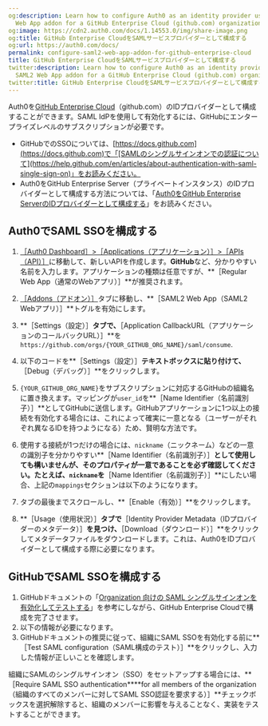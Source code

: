 ```yaml
---
og:description: Learn how to configure Auth0 as an identity provider using the SAML2
  Web App addon for a GitHub Enterprise Cloud (github.com) organization.
og:image: https://cdn2.auth0.com/docs/1.14553.0/img/share-image.png
og:title: GitHub Enterprise CloudをSAMLサービスプロバイダーとして構成する
og:url: https://auth0.com/docs/
permalink: configure-saml2-web-app-addon-for-github-enterprise-cloud
title: GitHub Enterprise CloudをSAMLサービスプロバイダーとして構成する
twitter:description: Learn how to configure Auth0 as an identity provider using the
  SAML2 Web App addon for a GitHub Enterprise Cloud (github.com) organization.
twitter:title: GitHub Enterprise CloudをSAMLサービスプロバイダーとして構成する
---
```


Auth0を[GitHub Enterprise Cloud](https://help.github.com/en/articles/about-authentication-with-saml-single-sign-on)（github.com）のIDプロバイダーとして構成することができます。SAML IdPを使用して有効化するには、GitHubにエンタープライズレベルのサブスクリプションが必要です。

* GitHubでのSSOについては、[https://docs.github.com](https://docs.github.com)で「[SAMLのシングルサインオンでの認証について](https://help.github.com/en/articles/about-authentication-with-saml-single-sign-on)」をお読みください。
* Auth0をGitHub Enterprise Server（プライベートインスタンス）のIDプロバイダーとして構成する方法については、「[Auth0をGitHub Enterprise ServerのIDプロバイダーとして構成する](/saml-configuration/configure-auth0-saml-identity-provider/configure-saml2-web-app-addon-for-github-enterprise-server)」をお読みください。

## Auth0でSAML SSOを構成する

1. [［Auth0 Dashboard］>［Applications（アプリケーション）］>［APIs（API）］](%24%7Bmanage_url%7D/#/applications)に移動して、新しいAPIを作成します。**GitHub**など、分かりやすい名前を入力します。アプリケーションの種類は任意ですが、**［Regular Web App（通常のWebアプリ）］**が推奨されます。
2. [［Addons（アドオン）］](%24%7Bmanage_url%7D/#/applications/%24%7Baccount.clientId%7D/addons)タブに移動し、**［SAML2 Web App（SAML2 Webアプリ）］**トグルを有効にします。
3. **［Settings（設定）］**タブで、**［Application CallbackURL（アプリケーションのコールバックURL）］**を`https://github.com/orgs/{YOUR_GITHUB_ORG_NAME}/saml/consume`.
4. 以下のコードを**［Settings（設定）］**テキストボックスに貼り付けて、**［Debug（デバッグ）］**をクリックします。 

1. `{YOUR_GITHUB_ORG_NAME}`をサブスクリプションに対応するGitHubの組織名に置き換えます。マッピングが`user_id`を**［Name Identifier（名前識別子）］**としてGitHubに送信します。GitHubアプリケーションに1つ以上の接続を有効化する場合には、これによって確実に一意となる（ユーザーがそれぞれ異なるIDを持つようになる）ため、賢明な方法です。
2. 使用する接続が1つだけの場合には、`nickname`（ニックネーム）などの一意の識別子を分かりやすい**［Name Identifier（名前識別子）］**として使用しても構いませんが、そのプロパティが一意であることを必ず確認してください。たとえば、`nickname`を**［Name Identifier（名前識別子）］**にしたい場合、上記の`mappings`セクションは以下のようになります。
5. タブの最後までスクロールし、**［Enable（有効）］**をクリックします。
6. **［Usage（使用状況）］**タブで**［Identity Provider Metadata（IDプロバイダーのメタデータ）］**を見つけ、**［Download（ダウンロード）］**をクリックしてメタデータファイルをダウンロードします。これは、Auth0をIDプロバイダーとして構成する際に必要になります。

## GitHubでSAML SSOを構成する

1. GitHubドキュメントの「[Organization 向けの SAML シングルサインオンを有効化してテストする](https://help.github.com/en/articles/enabling-and-testing-saml-single-sign-on-for-your-organization)」を参考にしながら、GitHub Enterprise Cloudで構成を完了させます。
2. 以下の情報が必要になります。
3. GitHubドキュメントの推奨に従って、組織にSAML SSOを有効化する前に**［Test SAML configuration（SAML構成のテスト）］**をクリックし、入力した情報が正しいことを確認します。

組織にSAMLのシングルサインオン（SSO）をセットアップする場合には、**［Require SAML SSO authentication****for all members of the organization（組織のすべてのメンバーに対してSAML SSO認証を要求する）］**チェックボックスを選択解除すると、組織のメンバーに影響を与えることなく、実装をテストすることができます。